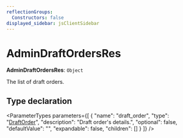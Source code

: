 ```yaml
---
reflectionGroups:
  Constructors: false
displayed_sidebar: jsClientSidebar
---
```



# AdminDraftOrdersRes

 **AdminDraftOrdersRes**: `Object`

The list of draft orders.

## Type declaration

<ParameterTypes parameters={[
  {
    "name": "draft_order",
    "type": "[DraftOrder](../classes/js_client.internal.DraftOrder.mdx)",
    "description": "Draft order's details.",
    "optional": false,
    "defaultValue": "",
    "expandable": false,
    "children": []
  }
]} />
